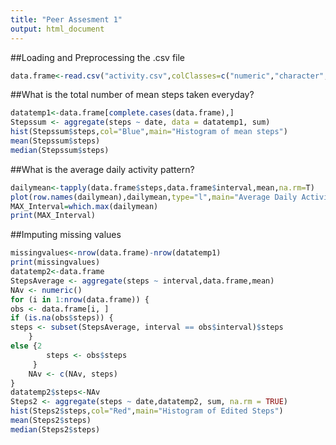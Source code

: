 ---
title: "Peer Assesment 1"
output: html_document
---
##Loading and Preprocessing the .csv file 
```{r loading,echo=TRUE}
data.frame<-read.csv("activity.csv",colClasses=c("numeric","character","numeric"))
```
##What is the total number of mean steps taken everyday?
```{r mean,echo=T}
datatemp1<-data.frame[complete.cases(data.frame),]
Stepssum <- aggregate(steps ~ date, data = datatemp1, sum)
hist(Stepssum$steps,col="Blue",main="Histogram of mean steps")
mean(Stepssum$steps)
median(Stepssum$steps)
```
##What is the average daily activity pattern?
```{r ada,echo=TRUE}
dailymean<-tapply(data.frame$steps,data.frame$interval,mean,na.rm=T)
plot(row.names(dailymean),dailymean,type="l",main="Average Daily Activity Pattern",xlab="5-min Intervals",ylab= "Average Activity")
MAX_Interval=which.max(dailymean)
print(MAX_Interval)                       
```
##Imputing missing values
```{r imputing values,echo=TRUE}
missingvalues<-nrow(data.frame)-nrow(datatemp1)
print(missingvalues)
datatemp2<-data.frame
StepsAverage <- aggregate(steps ~ interval,data.frame,mean)
NAv <- numeric()
for (i in 1:nrow(data.frame)) {
obs <- data.frame[i, ]
if (is.na(obs$steps)) {
steps <- subset(StepsAverage, interval == obs$interval)$steps
    } 
else {2
        steps <- obs$steps
     }
    NAv <- c(NAv, steps)
}
datatemp2$steps<-NAv
Steps2 <- aggregate(steps ~ date,datatemp2, sum, na.rm = TRUE)
hist(Steps2$steps,col="Red",main="Histogram of Edited Steps")
mean(Steps2$steps)
median(Steps2$steps)
```